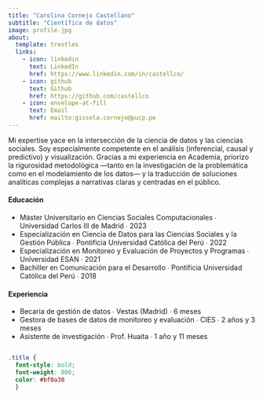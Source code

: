 ```yaml
---
title: "Carolina Cornejo Castellano"
subtitle: "Científica de datos"
image: profile.jpg
about:
  template: trestles
  links:
    - icon: linkedin
      text: LinkedIn
      href: https://www.linkedin.com/in/castellco/
    - icon: github
      text: Github
      href: https://github.com/castellco
    - icon: envelope-at-fill
      text: Email
      href: mailto:gissela.cornejo@pucp.pe
---
```

Mi expertise yace en la intersección de la ciencia de datos y las ciencias sociales. Soy especialmente competente en el análisis (inferencial, causal y predictivo) y visualización. Gracias a mi experiencia en Academia, priorizo la rigurosidad metodológica —tanto en la investigación de la problemática como en el modelamiento de los datos— y la traducción de soluciones analíticas complejas a narrativas claras y centradas en el público.


#### Educación
-  Máster Universitario en Ciencias Sociales Computacionales ∙ Universidad Carlos III de Madrid ∙ 2023
- Especialización en Ciencia de Datos para las Ciencias Sociales y la Gestión Pública ∙ Pontificia Universidad Católica del Perú ∙ 2022
- Especialización en Monitoreo y Evaluación de Proyectos y Programas ∙ Universidad ESAN ∙ 2021
- Bachiller en Comunicación para el Desarrollo ∙ Pontificia Universidad Católica del Perú ∙ 2018


#### Experiencia
- Becaria de gestión de datos ∙ Vestas (Madrid) ∙ 6 meses
- Gestora de bases de datos de monitoreo y evaluación ∙ CIES ∙ 2 años y 3 meses
- Asistente de investigación ∙ Prof. Huaita ∙ 1 año y 11 meses

```r

```

```css
.title {
  font-style: bold;
  font-weight: 800;
  color: #bf0a30
  }
```

<!-- bg <- "#efefef" -->

<!-- title_col <- "#bf0a30" -->

<!-- title_font <- "American Typewriter Regular" -->

<!-- font-weight: 400 -->
